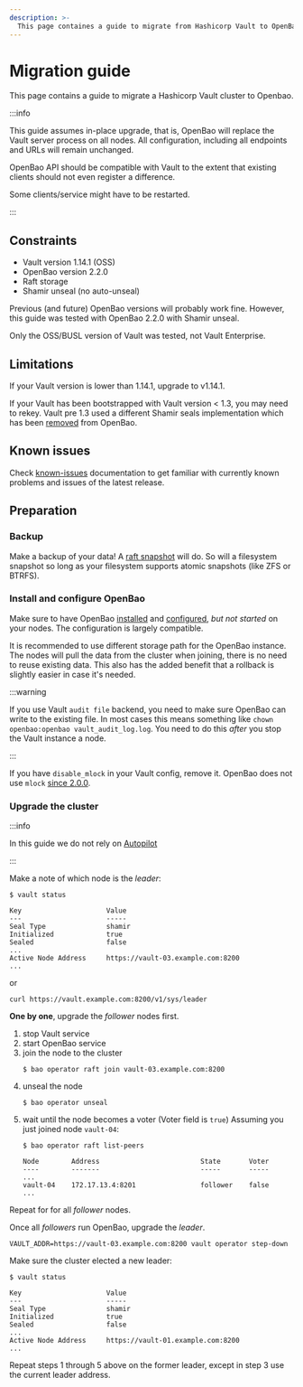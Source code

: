 ```yaml
---
description: >-
  This page containes a guide to migrate from Hashicorp Vault to OpenBao
---
```


# Migration guide

This page contains a guide to migrate a Hashicorp Vault cluster to Openbao.

:::info

This guide assumes in-place upgrade, that is, OpenBao will replace the
Vault server process on all nodes. All configuration, including
all endpoints and URLs will remain unchanged.

OpenBao API should be compatible with Vault to the extent that existing
clients should not even register a difference.

Some clients/service might have to be restarted.

:::

## Constraints

 * Vault version 1.14.1 (OSS)
 * OpenBao version 2.2.0
 * Raft storage
 * Shamir unseal (no auto-unseal)

Previous (and future) OpenBao versions will probably work fine. However,
this guide was tested with OpenBao 2.2.0 with Shamir unseal.

Only the OSS/BUSL version of Vault was tested, not Vault Enterprise.

## Limitations

If your Vault version is lower than 1.14.1, upgrade to v1.14.1.

If your Vault has been bootstrapped with Vault version < 1.3,
you may need to rekey. Vault pre 1.3 used a different Shamir seals
implementation which has been [removed](https://github.com/openbao/openbao/commit/ad0870c7361807192bfa1fc32964d8b1bca416ab)
from OpenBao.

## Known issues

Check [known-issues](https://openbao.org/docs/known-issues/) documentation
to get familiar with currently known problems and issues of the latest
release.

## Preparation

### Backup

Make a backup of your data! A [raft snapshot](https://openbao.org/docs/commands/operator/raft/#snapshot)
will do. So will a filesystem snapshot so long as your filesystem supports
atomic snapshots (like ZFS or BTRFS).

### Install and configure OpenBao

Make sure to have OpenBao [installed](https://openbao.org/docs/install/) and
[configured](https://openbao.org/docs/configuration/), _but not started_
on your nodes. The configuration is largely compatible.

It is recommended to use different storage path for the OpenBao instance.
The nodes will pull the data from the cluster when joining, there is no
need to reuse existing data. This also has the added benefit that a rollback
is slightly easier in case it's needed.

:::warning

If you use Vault `audit file` backend, you need to make sure OpenBao
can write to the existing file. In most cases this means something
like `chown openbao:openbao vault_audit_log.log`. You need to do this
_after_ you stop the Vault instance a node.
 
:::

If you have `disable_mlock` in your Vault config, remove it. OpenBao does
not use `mlock` [since 2.0.0](https://openbao.org/docs/rfcs/mlock-removal/).


### Upgrade the cluster

:::info

In this guide we do not rely on [Autopilot](https://openbao.org/docs/commands/operator/raft/#autopilot)

:::

Make a note of which node is the _leader_:
```
$ vault status

Key                     Value
---                     -----
Seal Type               shamir
Initialized             true
Sealed                  false
...
Active Node Address     https://vault-03.example.com:8200
...
```

or

```
curl https://vault.example.com:8200/v1/sys/leader
```

**One by one**, upgrade the _follower_ nodes first.

1. stop Vault service
2. start OpenBao service
3. join the node to the cluster
   ```
   $ bao operator raft join vault-03.example.com:8200
   ```
4. unseal the node
   ```
   $ bao operator unseal
   ```
5. wait until the node becomes a voter (Voter field is `true`)
   Assuming you just joined node `vault-04`:
   ```
   $ bao operator raft list-peers
   
   Node        Address                         State       Voter
   ----        -------                         -----       -----
   ...
   vault-04    172.17.13.4:8201                follower    false
   ...
   ```

Repeat for for all _follower_ nodes.

Once all _followers_ run OpenBao, upgrade the _leader_.

```
VAULT_ADDR=https://vault-03.example.com:8200 vault operator step-down
```

Make sure the cluster elected a new leader:
```
$ vault status

Key                     Value
---                     -----
Seal Type               shamir
Initialized             true
Sealed                  false
...
Active Node Address     https://vault-01.example.com:8200
...
```

Repeat steps 1 through 5 above on the former leader, except in step 3
use the current leader address.

